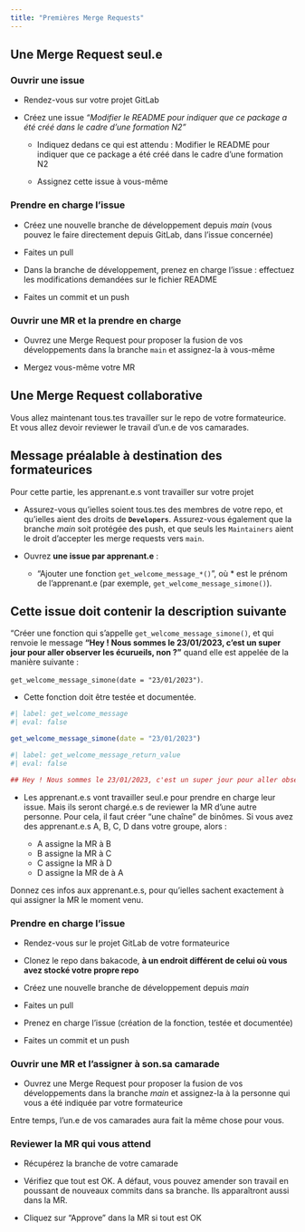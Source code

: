 ```yaml
---
title: "Premières Merge Requests"
---
```


## Une Merge Request seul.e

### Ouvrir une issue

- Rendez-vous sur votre projet GitLab

- Créez une issue *“Modifier le README pour indiquer que ce package a été créé dans le cadre d’une formation N2”*

  - Indiquez dedans ce qui est attendu : Modifier le README pour indiquer que ce package a été créé dans le cadre d’une formation N2
  
  - Assignez cette issue à vous-même
  
### Prendre en charge l’issue

- Créez une nouvelle branche de développement depuis *main* (vous pouvez le faire directement depuis GitLab, dans l’issue concernée)

- Faites un pull

- Dans la branche de développement, prenez en charge l’issue : effectuez les modifications demandées sur le fichier README

- Faites un commit et un push

### Ouvrir une MR et la prendre en charge

- Ouvrez une Merge Request pour proposer la fusion de vos développements dans la branche `main` et assignez-la à vous-même

- Mergez vous-même votre MR

## Une Merge Request collaborative

::: {.callout-note collapse="false"}

Vous allez maintenant tous.tes travailler sur le repo de votre formateurice. Et vous allez devoir reviewer le travail d’un.e de vos camarades.

:::

::: {.callout-important collapse="false"}
## Message préalable à destination des formateurices

Pour cette partie, les apprenant.e.s vont travailler sur votre projet

:::

- Assurez-vous qu’ielles soient tous.tes des membres de votre repo, et qu’ielles aient des droits de **`Developers`**. Assurez-vous également que la branche *main* soit protégée des push, et que seuls les `Maintainers` aient le droit d’accepter les merge requests vers `main`.

- Ouvrez **une issue par apprenant.e** : 

  - "Ajouter une fonction `get_welcome_message_*()`", où * est le prénom de l’apprenant.e (par exemple, `get_welcome_message_simone()`).
  
::: {.callout-tip collapse="false"}
## Cette issue doit contenir la description suivante
  
"Créer une fonction qui s’appelle `get_welcome_message_simone()`, et qui renvoie le message **"Hey ! Nous sommes le 23/01/2023, c'est un super jour pour aller observer les écurueils, non ?"** quand elle est appelée de la manière suivante :
  
`get_welcome_message_simone(date = "23/01/2023")`.

:::  

  - Cette fonction doit être testée et documentée.
  
```r
#| label: get_welcome_message
#| eval: false

get_welcome_message_simone(date = "23/01/2023")

```


```r
#| label: get_welcome_message_return_value
#| eval: false

## Hey ! Nous sommes le 23/01/2023, c'est un super jour pour aller observer les écureuils, non ?
```

- Les apprenant.e.s vont travailler seul.e pour prendre en charge leur issue. Mais ils seront chargé.e.s de reviewer la MR d’une autre personne. Pour cela, il faut créer "une chaîne" de binômes. Si vous avez des apprenant.e.s A, B, C, D dans votre groupe, alors :

  - A assigne la MR à B
  - B assigne la MR à C
  - C assigne la MR à D
  - D assigne la MR de à A
  
Donnez ces infos aux apprenant.e.s, pour qu’ielles sachent exactement à qui assigner la MR le moment venu.

### Prendre en charge l’issue

- Rendez-vous sur le projet GitLab de votre formateurice

- Clonez le repo dans bakacode, **à un endroit différent de celui où vous avez stocké votre propre repo**

- Créez une nouvelle branche de développement depuis *main*

- Faites un pull

- Prenez en charge l’issue (création de la fonction, testée et documentée)

- Faites un commit et un push

### Ouvrir une MR et l’assigner à son.sa camarade

- Ouvrez une Merge Request pour proposer la fusion de vos développements dans la branche *main* et assignez-la à la personne qui vous a été indiquée par votre formateurice

::: {.callout-note collapse="false"}

Entre temps, l’un.e de vos camarades aura fait la même chose pour vous.

:::

### Reviewer la MR qui vous attend

- Récupérez la branche de votre camarade

- Vérifiez que tout est OK. A défaut, vous pouvez amender son travail en poussant de nouveaux commits dans sa branche. Ils apparaîtront aussi dans la MR.

- Cliquez sur "Approve" dans la MR si tout est OK
